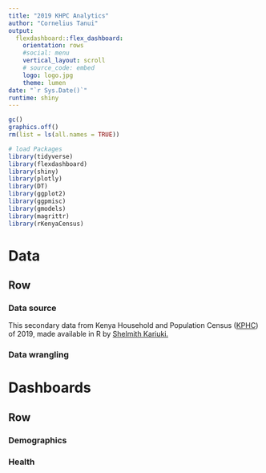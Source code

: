 ```yaml
---
title: "2019 KHPC Analytics"
author: "Cornelius Tanui"
output: 
  flexdashboard::flex_dashboard:
    orientation: rows
    #social: menu
    vertical_layout: scroll
    # source_code: embed
    logo: logo.jpg
    theme: lumen
date: "`r Sys.Date()`"
runtime: shiny
---
```


<!--
# Customizing HTML Appearance
-->

<style>
.navbar {
background-color:#438D80;
border-color: #15317E;
}

.navbar-brand {
color: #000000! important;
}

.section.sidebar {
background-color:#438D80;
border-color: #15317E;
color: #000000! important;
}

</style>

```r
gc()
graphics.off()
rm(list = ls(all.names = TRUE))
```


```r
# load Packages
library(tidyverse)
library(flexdashboard)
library(shiny)
library(plotly)
library(DT)
library(ggplot2)
library(ggpmisc)
library(gmodels)
library(magrittr)
library(rKenyaCensus)

```

Data
==================================================
Row {.tabset .tabset-fade}
--------------------------------------------------
### Data source

This secondary data from Kenya Household and Population Census ([KPHC](https://www.knbs.or.ke/)) of 2019, made available in R by [Shelmith Kariuki.](https://github.com/Shelmith-Kariuki/rKenyaCensus)

### Data wrangling

Dashboards
==================================================
Row {.tabset .tabset-fade}
--------------------------------------------------

### Demographics


### Health